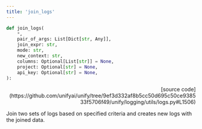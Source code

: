 ```yaml
---
title: 'join_logs'
---
```


```python
def join_logs(
    *,
    pair_of_args: List[Dict[str, Any]],
    join_expr: str,
    mode: str,
    new_context: str,
    columns: Optional[List[str]] = None,
    project: Optional[str] = None,
    api_key: Optional[str] = None,
):
```

<p align="right">[source code](https://github.com/unifyai/unify/tree/9ef3d332af8b5cc50d695c50ce938533f5706f49/unify/logging/utils/logs.py#L1506)</p>

Join two sets of logs based on specified criteria and creates new logs with the joined data.
